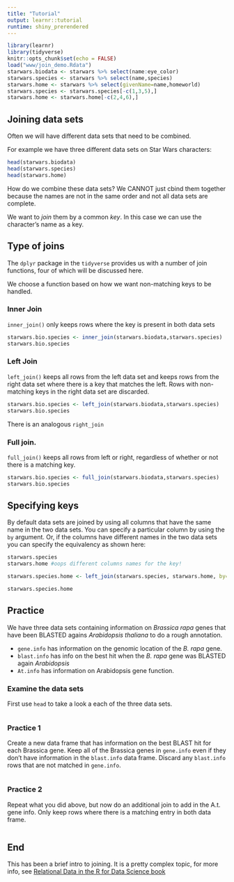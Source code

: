 ```yaml
---
title: "Tutorial"
output: learnr::tutorial
runtime: shiny_prerendered
---
```


```r
library(learnr)
library(tidyverse)
knitr::opts_chunk$set(echo = FALSE)
load("www/join_demo.Rdata")
starwars.biodata <- starwars %>% select(name:eye_color)
starwars.species <- starwars %>% select(name,species)
starwars.home <- starwars %>% select(givenName=name,homeworld)
starwars.species <- starwars.species[-c(1,3,5),]
starwars.home <- starwars.home[-c(2,4,6),]
```

## Joining data sets

Often we will have different data sets that need to be combined.

For example we have three different data sets on Star Wars characters:

```r
head(starwars.biodata)
head(starwars.species)
head(starwars.home)
```

How do we combine these data sets?  We CANNOT just cbind them together because the names are not in the same order and not all data sets are complete.

We want to _join_ them by a common _key_.  In this case we can use the character's name as a key.

## Type of joins

The `dplyr` package in the `tidyverse` provides us with a number of join functions, four of which will be discussed here.

We choose a function based on how we want non-matching keys to be handled.

### Inner Join

`inner_join()` only keeps rows where the key is present in both data sets

```r
starwars.bio.species <- inner_join(starwars.biodata,starwars.species)
starwars.bio.species
```

### Left Join

`left_join()` keeps all rows from the left data set and keeps rows from the right data set where there is a key that matches the left.  Rows with non-matching keys in the right data set are discarded.

```r
starwars.bio.species <- left_join(starwars.biodata,starwars.species)
starwars.bio.species
```

There is an analogous `right_join`

### Full join.

`full_join()` keeps all rows from left or right, regardless of whether or not there is a matching key.

```r
starwars.bio.species <- full_join(starwars.biodata,starwars.species)
starwars.bio.species
```

## Specifying keys

By default data sets are joined by using all columns that have the same name in the two data sets.  You can specify a particular column by using the `by` argument.  Or, if the columns have different names in the two data sets you can specify the equivalency as shown here:

```r
starwars.species
starwars.home #oops different columns names for the key!

starwars.species.home <- left_join(starwars.species, starwars.home, by=c("name"="givenName"))

starwars.species.home
```

## Practice

We have three data sets containing information on _Brassica rapa_ genes that have been BLASTED agains _Arabidopsis thaliana_ to do a rough annotation.

* `gene.info` has information on the genomic location of the _B. rapa_ gene.
* `blast.info` has info on the best hit when the _B. rapa_ gene was BLASTED again _Arabidopsis_
* `At.info` has information on Arabidopsis gene function.

### Examine the data sets

First use `head` to take a look a each of the three data sets.
```r

```


### Practice 1

Create a new data frame that has information on the best BLAST hit for each Brassica gene.  Keep all of the Brassica genes in `gene.info` even if they don't have information in the `blast.info` data frame.  Discard any `blast.info` rows that are not matched in `gene.info`.

```r

```


### Practice 2

Repeat what you did above, but now do an additional join to add in the A.t. gene info.  Only keep rows where there is a matching entry in both data frame.

```r

```

## End

This has been a brief intro to joining.  It is a pretty complex topic, for more info, see [Relational Data in the R for Data Science book](http://r4ds.had.co.nz/relational-data.html)
